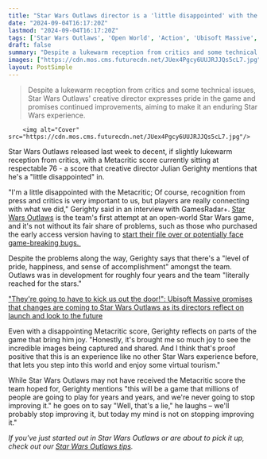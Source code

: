 ```yaml
---
title: "Star Wars Outlaws director is a 'little disappointed' with the Metacritic score, but plans to keep improving the game"
date: "2024-09-04T16:17:20Z"
lastmod: "2024-09-04T16:17:20Z"
tags: ['Star Wars Outlaws', 'Open World', 'Action', 'Ubisoft Massive', 'Metacritic', 'Star Wars']
draft: false
summary: "Despite a lukewarm reception from critics and some technical issues, Star Wars Outlaws' creative director expresses pride in the game and promises continued improvements, aiming to make it an enduring Star Wars experience."
images: ["https://cdn.mos.cms.futurecdn.net/JUex4Pgcy6UUJRJJQs5cL7.jpg"]
layout: PostSimple
---
```

> Despite a lukewarm reception from critics and some technical issues, Star Wars Outlaws' creative director expresses pride in the game and promises continued improvements, aiming to make it an enduring Star Wars experience.


        <img alt="Cover" src="https://cdn.mos.cms.futurecdn.net/JUex4Pgcy6UUJRJJQs5cL7.jpg"/>
        
Star Wars Outlaws released last week to decent, if slightly lukewarm reception from critics, with a Metacritic score currently sitting at respectable 76 - a score that creative director Julian Gerighty mentions that he's a "little disappointed" in.

"I'm a little disappointed with the Metacritic; Of course, recognition from press and critics is very important to us, but players are really connecting with what we did," Gerighty said in an interview with GamesRadar+. [Star Wars Outlaws](https://www.gamesradar.com/star-wars-outlaws-guide/) is the team's first attempt at an open-world Star Wars game, and it's not without its fair share of problems, such as those who purchased the early access version having to [start their file over or potentially face game-breaking bugs. ](https://www.gamesradar.com/games/open-world/early-star-wars-outlaws-ps5-players-paid-dollar110-only-to-have-ubisoft-issue-a-new-patch-and-tell-them-to-start-a-new-save-file-or-face-game-breaking-bugs/)

Despite the problems along the way, Gerighty says that there's a "level of pride, happiness, and sense of accomplishment" amongst the team. Outlaws was in development for roughly four years and the team "literally reached for the stars." 



["They're going to have to kick us out the door!": Ubisoft Massive promises that changes are coming to Star Wars Outlaws as its directors reflect on launch and look to the future](https://www.gamesradar.com/games/action/star-wars-outlaws-massive-entertainment-interview-creative-director-julian-gerighty-and-game-director-mathias-karlson-exclusive/)

Even with a disappointing Metacritic score, Gerighty reflects on parts of the game that bring him joy. "Honestly, it's brought me so much joy to see the incredible images being captured and shared. And I think that's proof positive that this is an experience like no other Star Wars experience before, that lets you step into this world and enjoy some virtual tourism."

While Star Wars Outlaws may not have received the Metacritic score the team hoped for, Gerighty mentions "this will be a game that millions of people are going to play for years and years, and we're never going to stop improving it." he goes on to say "Well, that's a lie," he laughs – we'll probably stop improving it, but today my mind is not on stopping improving it."

*If you've just started out in Star Wars Outlaws or are about to pick it up, check out our *[<em>Star Wars Outlaws tips</em>](https://gamesradar.com/games/action/star-wars-outlaws-tips/)*.* 
        